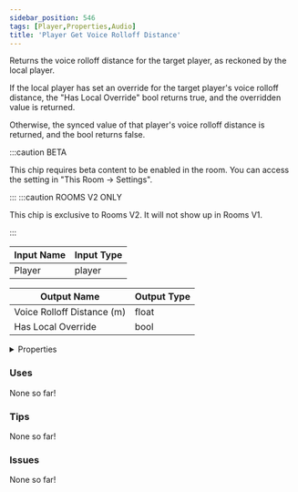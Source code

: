 ```yaml
---
sidebar_position: 546
tags: [Player,Properties,Audio]
title: 'Player Get Voice Rolloff Distance'
---
```


Returns the voice rolloff distance for the target player, as reckoned by the local player.

If the local player has set an override for the target player's voice rolloff distance, the "Has Local Override" bool returns true, and the overridden value is returned.

Otherwise, the synced value of that player's voice rolloff distance is returned, and the bool returns false.

:::caution BETA

This chip requires beta content to be enabled in the room. You can access the setting in "This Room -> Settings".

:::
:::caution ROOMS V2 ONLY

This chip is exclusive to Rooms V2. It will not show up in Rooms V1.

:::


<DocusaurusSvg />

| Input Name | Input Type |
|-----------|-----------|
| Player | player |

| Output Name | Output Type |
|-----------|-----------|
| Voice Rolloff Distance (m) | float |
| Has Local Override | bool |


<details>
  <summary>Properties</summary>
  <div>
    <div>
    <table>
      <thead>
        <tr>
          <th>Is beta required?</th>
          <th>Yes</th>
        </tr>
        <tr>
          <th>Is this chip a trolling risk?</th>
          <th>No</th>
        </tr>
        <tr>
          <th>Is this chip a role assignment risk?</th>
          <th>No</th>
        </tr>
        <tr>
          <th>Chip UUID</th>
          <th>7dd7ea91-2600-4002-804d-3a88d8b3b8a5</th>
        </tr>
        <tr>
          <th>Room availability</th>
          <th>Rooms V2 only</th>
        </tr>
      </thead>
    </table>
    </div>
  </div>
</details>

### Uses

None so far!

### Tips

None so far!

### Issues

None so far!